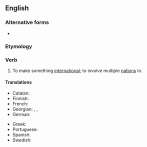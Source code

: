 ==English==

===Alternative forms===
* {{l|en|internationalise}}

===Etymology===
{{suffix|en|international|ize}}

===Verb===
{{en-verb|internationaliz}}

# {{lb|en|transitive}} To make something [[international]]; to involve multiple [[nation]]s in.

====Translations====
{{trans-top|to make something international}}
* Catalan: {{t+|ca|internacionalitzar}}
* Finnish: {{t|fi|kansainvälistää}}
* French: {{t+|fr|internationaliser}}
* Georgian: {{t|ka|ინტერნაციონალიზება}}, {{t|ka|გაინტერანციონალურება}}, {{t|ka|ინტერნაციონალიზაციის მოხდენა}}
* German: {{t+|de|internationalisieren}}
{{trans-mid}}
* Greek: {{t+|el|διεθνοποιώ}}
* Portuguese: {{t+|pt|internacionalizar}}
* Spanish: {{t+|es|internacionalizar}}
* Swedish: {{t+|sv|internationalisera}}
{{trans-bottom}}